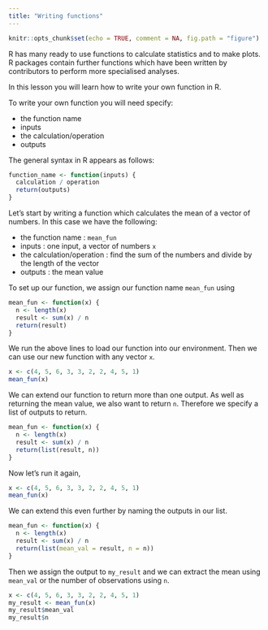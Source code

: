 ```yaml
---
title: "Writing functions"
---
```


```r
knitr::opts_chunk$set(echo = TRUE, comment = NA, fig.path = "figure")
```


R has many ready to use functions to calculate statistics and to make plots. R packages contain further functions which have been written by contributors to perform more specialised analyses.

In this lesson you will learn how to write your own function in R. 

To write your own function you will need specify:

+ the function name
+ inputs
+ the calculation/operation
+ outputs

The general syntax in R appears as follows:
```r
function_name <- function(inputs) {
  calculation / operation
  return(outputs)
}
```

Let's start by writing a function which calculates the mean of a vector of numbers. In this case we have the following: 

+ the function name : `mean_fun`
+ inputs : one input, a vector of numbers `x`
+ the calculation/operation : find the sum of the numbers and divide by the length of the vector
+ outputs : the mean value

To set up our function, we assign our function name `mean_fun` using 
```r
mean_fun <- function(x) {
  n <- length(x)
  result <- sum(x) / n
  return(result)
}
```

We run the above lines to load our function into our environment. Then we can use our new function with any vector `x`.
```r
x <- c(4, 5, 6, 3, 3, 2, 2, 4, 5, 1)
mean_fun(x)
```


We can extend our function to return more than one output. As well as returning the mean value, we also want to return `n`. Therefore we specify a list of outputs to return. 
```r
mean_fun <- function(x) {
  n <- length(x)
  result <- sum(x) / n
  return(list(result, n))
}
```

Now let's run it again, 

```r
x <- c(4, 5, 6, 3, 3, 2, 2, 4, 5, 1)
mean_fun(x)
```

We can extend this even further by naming the outputs in our list.
```r
mean_fun <- function(x) {
  n <- length(x)
  result <- sum(x) / n
  return(list(mean_val = result, n = n))
}
```

Then we assign the output to `my_result` and we can extract the mean using `mean_val` or the number of observations using `n`.
```r
x <- c(4, 5, 6, 3, 3, 2, 2, 4, 5, 1)
my_result <- mean_fun(x)
my_result$mean_val
my_result$n
```

